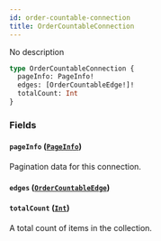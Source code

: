 ```yaml
---
id: order-countable-connection
title: OrderCountableConnection
---
```


No description

```graphql
type OrderCountableConnection {
  pageInfo: PageInfo!
  edges: [OrderCountableEdge!]!
  totalCount: Int
}
```

### Fields

#### `pageInfo` ([`PageInfo`](../../../developer/api-reference/objects/page-info))

Pagination data for this connection.

#### `edges` ([`OrderCountableEdge`](../../../developer/api-reference/objects/order-countable-edge))

#### `totalCount` ([`Int`](../../../developer/api-reference/scalars/int))

A total count of items in the collection.
